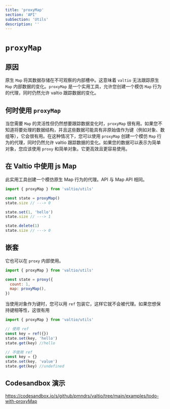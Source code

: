 ```yaml
---
title: 'proxyMap'
section: 'API'
subSection: 'Utils'
description: ''
---
```


# `proxyMap`

## 原因

原生 `Map` 将其数据存储在不可观察的内部槽中。这意味着 `valtio` 无法跟踪原生 `Map` 内部数据的变化。`proxyMap` 是一个实用工具，允许您创建一个模仿 `Map` 行为的代理，同时仍然允许 valtio 跟踪数据的变化。

## 何时使用 `proxyMap`

当您需要 `Map` 的灵活性但仍然想要跟踪数据变化时，`proxyMap` 很有用。如果您不知道将要处理的数据结构，并且这些数据可能具有非原始值作为键（例如对象、数组等），它会很有用。在这种情况下，您可以使用 `proxyMap` 创建一个模仿 `Map` 行为的代理，同时仍然允许 valtio 跟踪数据的变化。如果您的数据可以表示为简单对象，您应该使用 `proxy` 和简单对象。它更高效且更容易使用。

## 在 Valtio 中使用 js Map

此实用工具创建一个模仿原生 Map 行为的代理。API 与 Map API 相同。

```js
import { proxyMap } from 'valtio/utils'

const state = proxyMap()
state.size // ---> 0

state.set(1, 'hello')
state.size // ---> 1

state.delete(1)
state.size // ---> 0
```

## 嵌套

它也可以在 `proxy` 内部使用。

```js
import { proxyMap } from 'valtio/utils'

const state = proxy({
  count: 1,
  map: proxyMap(),
})
```

当使用对象作为键时，您可以用 `ref` 包装它，这样它就不会被代理。如果您想保持键相等性，这很有用

```js
import { proxyMap } from 'valtio/utils'

// 使用 ref
const key = ref({})
state.set(key, 'hello')
state.get(key) //hello

// 不使用 ref
const key = {}
state.set(key, 'value')
state.get(key) //undefined
```

## Codesandbox 演示

https://codesandbox.io/s/github/pmndrs/valtio/tree/main/examples/todo-with-proxyMap
